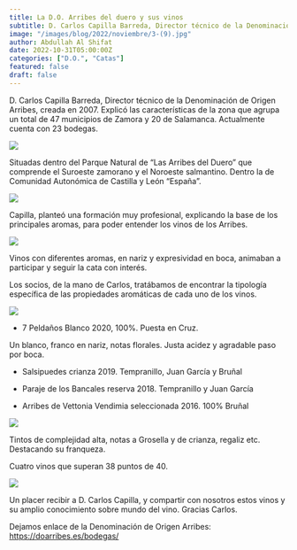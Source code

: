 ```yaml
---
title: La D.O. Arribes del duero y sus vinos
subtitle: D. Carlos Capilla Barreda, Director técnico de la Denominación de Origen Arribes, creada en 2007. 
image: "/images/blog/2022/noviembre/3-(9).jpg"
author: Abdullah Al Shifat
date: 2022-10-31T05:00:00Z
categories: ["D.O.", "Catas"]
featured: false
draft: false
---
```

D. Carlos Capilla Barreda, Director técnico de la Denominación de Origen Arribes, creada en 2007. Explicó las características de la zona que agrupa un total de 47 municipios de Zamora y 20 de Salamanca. Actualmente cuenta con 23 bodegas.

<image src="../../../public/images/blog/2022/noviembre/4-(2).jpg" />

Situadas dentro del Parque Natural de “Las Arribes del Duero” que comprende el Suroeste zamorano y el Noroeste salmantino. Dentro la de Comunidad Autonómica de Castilla y León “España”.

<image src="../../../public/images/blog/2022/noviembre/4-(6).jpg" />

Capilla, planteó una formación muy profesional, explicando la base de los principales aromas, para poder entender los vinos de los Arribes. 

<image src="../../../public/images/blog/2022/noviembre/4-(5).jpg" />

Vinos con diferentes aromas, en nariz y expresividad en boca, animaban a participar y seguir la cata con interés.

Los socios, de la mano de Carlos, tratábamos de encontrar la tipología específica de las propiedades aromáticas de cada uno de los vinos. 

<image src="../../../public/images/blog/2022/noviembre/4-(4).jpg" />

 - 7 Peldaños Blanco 2020, 100%. Puesta en Cruz.

Un blanco, franco en nariz, notas florales. Justa acidez y agradable paso por boca.

- Salsipuedes crianza 2019. Tempranillo, Juan García y Bruñal

- Paraje de los Bancales reserva 2018. Tempranillo y Juan García

- Arribes de Vettonia Vendimia seleccionada 2016. 100% Bruñal

<image src="../../../public/images/blog/2022/noviembre/4-(3).jpg" />

Tintos de complejidad alta, notas a Grosella y de crianza, regaliz etc. Destacando su franqueza.

Cuatro vinos que superan 38 puntos de 40. 

<image src="../../../public/images/blog/2022/noviembre/4-(1).jpg" />

Un placer recibir a D. Carlos Capilla, y compartir con nosotros estos vinos y su amplio conocimiento sobre mundo del vino. Gracias Carlos. 

Dejamos enlace de la Denominación de Origen Arribes: https://doarribes.es/bodegas/